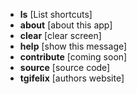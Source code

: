 - **ls** [List shortcuts]
- **about** [about this app]
- **clear** [clear screen]
- **help** [show this message]
- **contribute** [coming soon]
- **source** [source code]
- **tgifelix** [authors website]